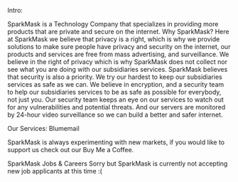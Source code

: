 Intro:

SparkMask is a Technology Company that specializes in providing more products that are private and secure on the internet.
Why SparkMask? 
Here at SparkMask we believe that privacy is a right, which is why we provide solutions to make sure people have privacy and security on the internet, our products and services are free from mass advertising, and surveillance. We believe in the right of privacy which is why SparkMask does not collect nor see what you are doing with our subsidiaries services. 
SparkMask believes that security is also a priority. We try our hardest to keep our subsidiaries services as safe as we can. We believe in encryption, and a security team to help our subsidiaries services to be as safe as possible for everybody, not just you.
Our security team keeps an eye on our services to watch out for any vulnerabilities and potential threats. And our servers are monitored by 24-hour video surveillance so we can build a better and safer internet.

Our Services:
Blumemail

SparkMask is always experimenting with new markets, if you would like to support us check out our Buy Me a Coffee.

SparkMask Jobs & Careers
Sorry but SparkMask is currently not accepting new job applicants at this time :(
